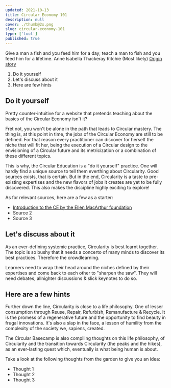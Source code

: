```yaml
---
updated: 2021-10-13
title: Circular Economy 101
description: null
cover: ./thumb@2x.png
slug: circular-economy-101
type: ['tool']
published: true
---
```


<SimpleCard width="700px">

<p>
  Give a man a fish and you feed him for a day; teach a man to fish and you feed
  him for a lifetime. Anne Isabella Thackeray Ritchie (Most likely)
  <a href="https://quoteinvestigator.com/2015/08/28/fish/"> Origin story </a>
</p>

</SimpleCard>

1. Do it yourself
2. Let's discuss about it
3. Here are few hints

## Do it yourself

Pretty counter-intuitive for a website that pretends teaching about the basics of the Circular Economy isn't it?

Fret not, you won't be alone in the path that leads to Circular mastery. The thing is, at this point in time, the jobs of the Circular Economy are still to be defined. For that reason every practitioner can discover for herself the niche that will fit her, being the execution of a Circular design to the envisioning of a Circular future and its metricization or a combination of these different topics.

This is why, the Circular Education is a "do it yourself" practice. One will hardly find a unique source to tell them everthing about Circularity. Good sources exists, that is certain. But in the end, Circularity is a taste to pre-existing expertises and the new flavors of jobs it creates are yet to be fully discovered. This also makes the discipline highly exciting to explore!

As for relevant sources, here are a few as a starter:

- <a href="https://ellenmacarthurfoundation.org/topics/circular-economy-introduction/overview"> Introduction to the CE by the Ellen MacArthur foundation </a>
- Source 2
- Source 3

## Let's discuss about it

As an ever-defining systemic practice, Circularity is best learnt together. The topic is so bushy that it needs a concerto of many minds to discover its best practices. Therefore the crowdlearning.

Learners need to wrap their head around the niches defined by their expertises and come back to each other to "sharpen the saw". They will need debates, allnighter discussions & slick keynotes to do so.

## Here are a few hints

Further down the line, Circularity is close to a life philosophy. One of lesser consumption through Reuse, Repair, Refurbish, Remanufacture & Recycle. It is the promess of a regenerative future and the opportunity to find beauty in frugal innovations. It's also a slap in the face, a lesson of humility from the complexity of the society we, sapiens, created.

The Circular Basecamp is also compiling thoughts on this life philosophy, of Circularity and the transition towards Circularity (the peaks and the hikes), as an ever-lasting quest which, eventually is what being human is about.

Take a look at the following thoughts from the garden to give you an idea:

- Thought 1
- Thought 2
- Thought 3
